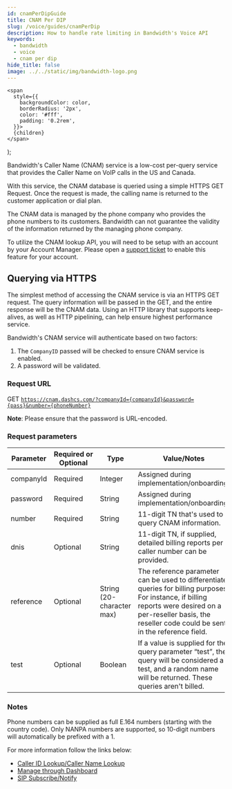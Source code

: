 ```yaml
---
id: cnamPerDipGuide
title: CNAM Per DIP
slug: /voice/guides/cnamPerDip
description: How to handle rate limiting in Bandwidth's Voice API
keywords:
  - bandwidth
  - voice
  - cnam per dip
hide_title: false
image: ../../static/img/bandwidth-logo.png
---
```



    <span
      style={{
        backgroundColor: color,
        borderRadius: '2px',
        color: '#fff',
        padding: '0.2rem',
      }}>
      {children}
    </span>
  );

Bandwidth's Caller Name (CNAM) service is a low-cost per-query service that provides the Caller Name on VoIP calls in the US and Canada.

With this service, the CNAM database is queried using a simple HTTPS GET Request. Once the request is made, the calling name is returned to the customer application or dial plan.

The CNAM data is managed by the phone company who provides the phone numbers to its customers. Bandwidth can not guarantee the validity of the information returned by the managing phone company.

To utilize the CNAM lookup API, you will need to be setup with an account by your Account Manager.
Please open a [support ticket](https://support.bandwidth.com/hc/en-us/requests/new) to enable this feature for your account.

## Querying via HTTPS
The simplest method of accessing the CNAM service is via an HTTPS GET request.
The query information will be passed in the GET, and the entire response will be the CNAM data.
Using an HTTP library that supports keep-alives, as well as HTTP pipelining, can help ensure highest performance service.

Bandwidth's CNAM service will authenticate based on two factors:
   1. The `CompanyID` passed will be checked to ensure CNAM service is enabled.
   1. A password will be validated.

### Request URL
<Highlight color="#00bf8c">GET</Highlight> <code>https://cnam.dashcs.com/?companyId={companyId}&password={pass}&number={phoneNumber}</code>

**Note**: Please ensure that the password is URL-encoded.

### Request parameters
| Parameter | Required or Optional | Type                      | Value/Notes |
|-----------|----------------------|---------------------------|-------------|
| companyId | Required             | Integer                   | Assigned during implementation/onboarding. |
| password  | Required             | String                    | Assigned during implementation/onboarding. |
| number    | Required             | String                    | 11-digit TN that's used to query CNAM information. |
| dnis      | Optional             | String                    | 11-digit TN, if supplied, detailed billing reports per caller number can be provided. |
| reference | Optional             | String (20-character max) | The reference parameter can be used to differentiate queries for billing purposes. For instance, if billing reports were desired on a per-reseller basis, the reseller code could be sent in the reference field. |
| test      | Optional             | Boolean                   | If a value is supplied for the query parameter “test”, the query will be considered a test, and a random name will be returned. These queries aren't billed. |

### Notes
Phone numbers can be supplied as full E.164 numbers (starting with the country code).
Only NANPA numbers are supported, so 10-digit numbers will automatically be prefixed with a 1.

For more information follow the links below:
  * [Caller ID Lookup/Caller Name Lookup](https://www.bandwidth.com/glossary/caller-id-lookup/)
  * [Manage through Dashboard](https://support.bandwidth.com/hc/en-us/articles/360025716114-How-to-Identify-and-Manage-Telephone-Numbers-Enabled-with-CNAM-)
  * [SIP Subscribe/Notify](https://support.bandwidth.com/hc/en-us/articles/360001519453-CNAM-Subscribe-Notify)
